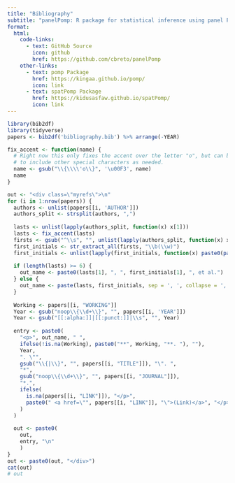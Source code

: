 ```yaml
---
title: "Bibliography"
subtitle: "panelPomp: R package for statistical inference using panel POMPs"
format:
  html:
    code-links:
      - text: GitHub Source
        icon: github
        href: https://github.com/cbreto/panelPomp
    other-links:
      - text: pomp Package
        href: https://kingaa.github.io/pomp/
        icon: link
      - text: spatPomp Package
        href: https://kidusasfaw.github.io/spatPomp/
        icon: link
---
```


```r
library(bib2df)
library(tidyverse)
papers <- bib2df('bibliography.bib') %>% arrange(-YEAR)

fix_accent <- function(name) {
  # Right now this only fixes the accent over the letter "o", but can be modified 
  # to include other special characters as needed. 
  name <- gsub("\\{\\\\'o\\}", '\u00F3', name)
  name
}

```

```r
out <- "<div class=\"myrefs\">\n" 
for (i in 1:nrow(papers)) {
  authors <- unlist(papers[[i, 'AUTHOR']])
  authors_split <- strsplit(authors, ",")
  
  lasts <- unlist(lapply(authors_split, function(x) x[1]))
  lasts <- fix_accent(lasts)
  firsts <- gsub("^\\s", "", unlist(lapply(authors_split, function(x) x[2])))
  first_initials <- str_extract_all(firsts, "\\b(\\w)")
  first_initials <- unlist(lapply(first_initials, function(x) paste0(paste0(x, collapse = ". "), ".")))
  
  if (length(lasts) >= 6) {
    out_name <- paste0(lasts[1], ", ", first_initials[1], ", et al.")
  } else {
    out_name <- paste(lasts, first_initials, sep = ', ', collapse = ', ')
  }
  
  Working <- papers[[i, "WORKING"]]
  Year <- gsub("noop\\{\\d+\\}", "", papers[[i, 'YEAR']])
  Year <- gsub("[[:alpha:]]|[[:punct:]]|\\s", "", Year)
  
  entry <- paste0(
    "<p>", out_name, " ", 
    ifelse(!is.na(Working), paste0("**", Working, "**. "), ""),
    Year, 
    ". \"",
    gsub("\\{|\\}", "", papers[[i, "TITLE"]]), "\". ",
    "*", 
    gsub("noop\\{\\d+\\}", "", papers[[i, "JOURNAL"]]),
    "*.", 
    ifelse(
      is.na(papers[[i, "LINK"]]), "</p>", 
      paste0(" <a href=\"", papers[[i, "LINK"]], "\">(Link)</a>", "</p>")
    )
  )
  
  out <- paste0(
    out, 
    entry, "\n"
    )
}
out <- paste0(out, "</div>")
cat(out)
# out
```

